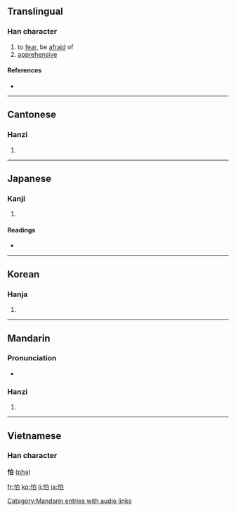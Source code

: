 ==Translingual==

===Han character===
{{Han char|rn=61|rad=心|as=05|sn=8|four=9600<sub>0</sub>|canj=心竹日 (PHA)}}

# to [[fear]], be [[afraid]] of
# [[apprehensive]]

====References====
* {{Han ref|kx=0380.160|dkj=10448|dj=0708.160|hdz=42287.010|uh=6015|ud=24597|bh=A9C8|bd=43464}}

----

==Cantonese==

===Hanzi===
{{yue-hanzi|jyut=|y=pa3}}

# {{defn|Cantonese}}

----

==Japanese==

===Kanji===
{{ja-kanji|grade=|rs=心05}}

# {{defn|Japanese}}

====Readings====
* {{ja-readings|on=[[は]] (ha), [[はく]] (haku)|kun=[[おそれる]] (osoreru)}}

----

==Korean==

===Hanja===
{{ko-hanja|hangeul=파|eumhun=|rv=pa|mr=p'a|y=pha}}

# {{defn|Korean}}

----

==Mandarin==

===Pronunciation===
*{{audio|zh-pà.ogg|audio}}

===Hanzi===
{{cmn-hanzi|pin=[[pà]] ([[pa4]])|wg=p'a<sup>4</sup>}}

# {{defn|Mandarin}}

[[Category:Mandarin entries with audio links]]

----

==Vietnamese==
===Han character===
'''怕''' ([[phạ]])

[[fr:怕]]
[[ko:怕]]
[[li:怕]]
[[ja:怕]]